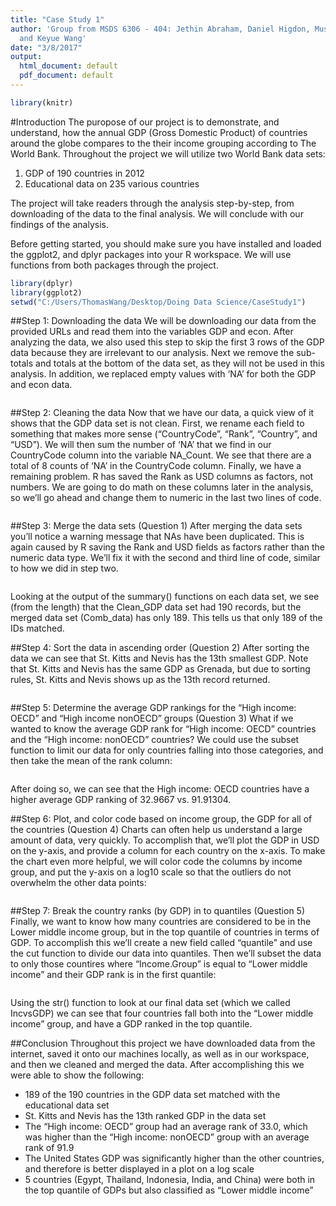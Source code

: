 ```yaml
---
title: "Case Study 1"
author: 'Group from MSDS 6306 - 404: Jethin Abraham, Daniel Higdon, Mustafa Sakarwala,
  and Keyue Wang'
date: "3/8/2017"
output:
  html_document: default
  pdf_document: default
---
```


```r
library(knitr)
```

#Introduction
The puropose of our project is to demonstrate, and understand, how the annual GDP (Gross Domestic Product) of countries around the globe compares to the their income grouping according to The World Bank. Throughout the project we will utilize two World Bank data sets:

1. GDP of 190 countries in 2012
2. Educational data on 235 various countries

The project will take readers through the analysis step-by-step, from downloading of the data to the final analysis. We will conclude with our findings of the analysis.

Before getting started, you should make sure you have installed and loaded the ggplot2, and dplyr packages into your R workspace. We will use functions from both packages through the project.

```r
library(dplyr)
library(ggplot2)
setwd("C:/Users/ThomasWang/Desktop/Doing Data Science/CaseStudy1")
```


##Step 1: Downloading the data
We will be downloading our data from the provided URLs and read them into the variables GDP and econ. After analyzing the data, we also used this step to skip the first 3 rows of the GDP data because they are irrelevant to our analysis. Next we remove the sub-totals and totals at the bottom of the data set, as they will not be used in this analysis. In addition, we replaced empty values with 'NA' for both the GDP and econ data.
```r
```

##Step 2: Cleaning the data
Now that we have our data, a quick view of it shows that the GDP data set is not clean. First, we rename each field to something that makes more sense ("CountryCode", "Rank", "Country", and "USD"). We will then sum the number of 'NA' that we find in our CountryCode column into the variable NA_Count. We see that there are a total of 8 counts of 'NA' in the CountryCode column. Finally, we have a remaining problem. R has saved the Rank as USD columns as factors, not numbers. We are going to do math on these columns later in the analysis, so we'll go ahead and change them to numeric in the last two lines of code.
```r
```

##Step 3: Merge the data sets (Question 1)
After merging the data sets you'll notice a warning message that NAs have been duplicated. This is again caused by R saving the Rank and USD fields as factors rather than the numeric data type. We'll fix it with the second and third line of code, similar to how we did in step two.
```r
```

Looking at the output of the summary() functions on each data set, we see (from the length) that the Clean_GDP data set had 190 records, but the merged data set (Comb_data) has only 189. This tells us that only 189 of the IDs matched.

##Step 4: Sort the data in ascending order (Question 2)
After sorting the data we can see that St. Kitts and Nevis has the 13th smallest GDP. Note that St. Kitts and Nevis has the same GDP as Grenada, but due to sorting rules, St. Kitts and Nevis shows up as the 13th record returned.
```r
```

##Step 5: Determine the average GDP rankings for the "High income: OECD" and "High income nonOECD" groups (Question 3)
What if we wanted to know the average GDP rank for "High income: OECD" countries and the "High income: nonOECD" countries? We could use the subset function to limit our data for only countries falling into those categories, and then take the mean of the rank column:
```r
```
After doing so, we can see that the High income: OECD countries have a higher average GDP ranking of 32.9667 vs. 91.91304.

##Step 6: Plot, and color code based on income group, the GDP for all of the countries (Question 4)
Charts can often help us understand a large amount of data, very quickly. To accomplish that, we'll plot the GDP in USD on the y-axis, and provide a column for each country on the x-axis. To make the chart even more helpful, we will color code the columns by income group, and put the y-axis on a log10 scale so that the outliers do not overwhelm the other data points:
```r
```


##Step 7: Break the country ranks (by GDP) in to quantiles (Question 5)
Finally, we want to know how many countries are considered to be in the Lower middle income group, but in the top quantile of countries in terms of GDP. To accomplish this we'll create a new field called "quantile" and use the cut function to divide our data into quantiles. Then we'll subset the data to only those countires where "Income.Group" is equal to "Lower middle income" and their GDP rank is in the first quantile:
```r
```
Using the str() function to look at our final data set (which we called IncvsGDP) we can see that four countries fall both into the "Lower middle income" group, and have a GDP ranked in the top quantile.

##Conclusion
Throughout this project we have downloaded data from the internet, saved it onto our machines locally, as well as in our workspace, and then we cleaned and merged the data. After accomplishing this we were able to show the following:

  * 189 of the 190 countries in the GDP data set matched with the educational data set
  * St. Kitts and Nevis has the 13th ranked GDP in the data set
  * The "High income: OECD" group had an average rank of 33.0, which was higher than the "High income: nonOECD" group with an average rank of 91.9
  * The United States GDP was significantly higher than the other countries, and therefore is better displayed in a plot on a log scale
  * 5 countries (Egypt, Thailand, Indonesia, India, and China) were both in the top quantile of GDPs but also classified as "Lower middle income"
